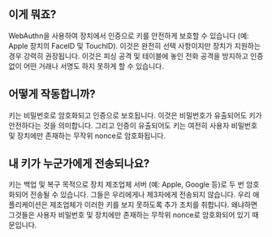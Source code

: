 ## 이게 뭐죠?

<div className="h-2"/>

WebAuthn을 사용하여 장치에서 인증으로 키를 안전하게 보호할 수 있습니다 (예: Apple 장치의 FaceID 및 TouchID). 이것은 완전히 선택 사항이지만 장치가 지원하는 경우 강력히 권장됩니다. 이것은 피싱 공격 및 테이블에 놓인 전화 공격을 방지하고 인증 없이 어떤 거래나 서명도 하지 못하게 할 수 있습니다.

<div className="h-4"/>

## 어떻게 작동합니까?

<div className="h-2"/>

키는 비밀번호로 암호화되고 인증으로 보호됩니다. 이것은 비밀번호가 유출되어도 키가 안전하다는 것을 의미합니다. 그리고 인증이 유출되어도 키는 여전히 사용자 비밀번호 및 장치에만 존재하는 무작위 nonce로 암호화됩니다.

<div className="h-4"/>

## 내 키가 누군가에게 전송되나요?

<div className="h-2"/>

키는 백업 및 복구 목적으로 장치 제조업체 서버 (예: Apple, Google 등)로 두 번 암호화되어 전송될 수 있습니다. 그들은 우리에게나 제3자에게 전송되지 않습니다. 우리 애플리케이션은 제조업체가 이러한 키를 보지 못하도록 추가 조치를 취합니다. 왜냐하면 그것들은 사용자 비밀번호 및 장치에만 존재하는 무작위 nonce로 암호화되어 있기 때문입니다.

